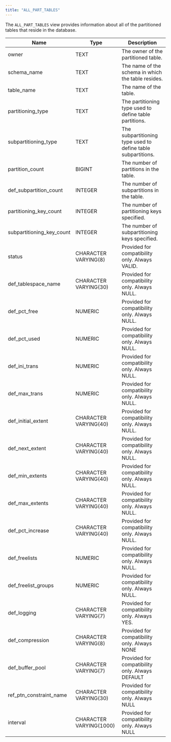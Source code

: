 ```yaml
---
title: "ALL_PART_TABLES"
---
```


The `ALL_PART_TABLES` view provides information about all of the partitioned tables that reside in the database.

| Name                        | Type                    | Description                                                  |
| --------------------------- | ----------------------- | ------------------------------------------------------------ |
| owner                       | TEXT                    | The owner of the partitioned table.                          |
| schema_name                | TEXT                    | The name of the schema in which the table resides.           |
| table_name                 | TEXT                    | The name of the table.                                       |
| partitioning_type          | TEXT                    | The partitioning type used to define table partitions.       |
| subpartitioning_type       | TEXT                    | The subpartitioning type used to define table subpartitions. |
| partition_count            | BIGINT                  | The number of partitions in the table.                       |
| def_subpartition_count    | INTEGER                 | The number of subpartitions in the table.                    |
| partitioning_key_count    | INTEGER                 | The number of partitioning keys specified.                   |
| subpartitioning_key_count | INTEGER                 | The number of subpartitioning keys specified.                |
| status                      | CHARACTER VARYING(8)    | Provided for compatibility only. Always VALID.               |
| def_tablespace_name       | CHARACTER VARYING(30)   | Provided for compatibility only. Always NULL.                |
| def_pct_free              | NUMERIC                 | Provided for compatibility only. Always NULL.                |
| def_pct_used              | NUMERIC                 | Provided for compatibility only. Always NULL.                |
| def_ini_trans             | NUMERIC                 | Provided for compatibility only. Always NULL.                |
| def_max_trans             | NUMERIC                 | Provided for compatibility only. Always NULL.                |
| def_initial_extent        | CHARACTER VARYING(40)   | Provided for compatibility only. Always NULL.                |
| def_next_extent           | CHARACTER VARYING(40)   | Provided for compatibility only. Always NULL.                |
| def_min_extents           | CHARACTER VARYING(40)   | Provided for compatibility only. Always NULL.                |
| def_max_extents           | CHARACTER VARYING(40)   | Provided for compatibility only. Always NULL.                |
| def_pct_increase          | CHARACTER VARYING(40)   | Provided for compatibility only. Always NULL.                |
| def_freelists              | NUMERIC                 | Provided for compatibility only. Always NULL.                |
| def_freelist_groups       | NUMERIC                 | Provided for compatibility only. Always NULL.                |
| def_logging                | CHARACTER VARYING(7)    | Provided for compatibility only. Always YES.                 |
| def_compression            | CHARACTER VARYING(8)    | Provided for compatibility only. Always NONE                 |
| def_buffer_pool           | CHARACTER VARYING(7)    | Provided for compatibility only. Always DEFAULT              |
| ref_ptn_constraint_name  | CHARACTER VARYING(30)   | Provided for compatibility only. Always NULL                 |
| interval                    | CHARACTER VARYING(1000) | Provided for compatibility only. Always NULL                 |
